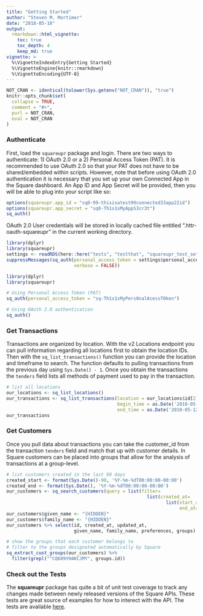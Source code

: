 ```yaml
---
title: "Getting Started"
author: "Steven M. Mortimer"
date: "2018-05-18"
output:
  rmarkdown::html_vignette:
    toc: true
    toc_depth: 4
    keep_md: true
vignette: >
  %\VignetteIndexEntry{Getting Started}
  %\VignetteEngine{knitr::rmarkdown}
  %\VignetteEncoding{UTF-8}
---
```


```r
NOT_CRAN <- identical(tolower(Sys.getenv("NOT_CRAN")), "true")
knitr::opts_chunk$set(
  collapse = TRUE,
  comment = "#>",
  purl = NOT_CRAN,
  eval = NOT_CRAN
)
```

### Authenticate
First, load the `squareupr` package and login. There are two ways to authenticate: 
1) OAuth 2.0 or a 2) Personal Access Token (PAT). It is recommended to use OAuth 2.0 so that 
your PAT does not have to be shared/embedded within scripts. However, note that before 
using OAuth 2.0 authentication it is necessary that you set up your own Connected App 
in the Square dashboard. An App ID and App Secret will be provided, then you will 
be able to plug into your script like so: 

```r
options(squareupr.app_id = "sq0-99-thisisatest99connected33app22id")
options(squareupr.app_secret = "sq0-Th1s1sMyAppS3cr3t")
sq_auth()
```

OAuth 2.0 User credentials will be stored in locally cached file entitled ".httr-oauth-squareupr" 
in the current working directory.

```r
library(dplyr)
library(squareupr)
settings <- readRDS(here::here("tests", "testthat", "squareupr_test_settings.rds"))
suppressMessages(sq_auth(personal_access_token = settings$personal_access_token, 
                         verbose = FALSE))
```

```r
library(dplyr)
library(squareupr)

# Using Personal Access Token (PAT)
sq_auth(personal_access_token = "sq-Th1s1sMyPers0nalAcessT0ken")

# Using OAuth 2.0 authentication
sq_auth()
```

### Get Transactions
Transactions are organized by location. With the v2 Locations endpoint you can pull 
information regarding all locations first to obtain the location IDs. Then with the 
`sq_list_transactions()` function you can provide the location and timeframe to search. 
The function defaults to pulling transactions from the previous day using `Sys.Date() - 1`. 
Once you obtain the transactions the `tenders` field lists all methods of payment 
used to pay in the transaction.

```r
# list all locations
our_locations <- sq_list_locations()
our_transactions <- sq_list_transactions(location = our_locations$id[2], 
                                         begin_time = as.Date('2018-05-11'), 
                                         end_time = as.Date('2018-05-12'))
our_transactions
```

### Get Customers
Once you pull data about transactions you can take the customer_id from the transaction 
`tenders` field and match that up with customer details. In Square customers can 
be placed into groups that allow for the analysis of transactions at a group-level.

```r
# list customers created in the last 90 days
created_start <- format(Sys.Date()-90, '%Y-%m-%dT00:00:00-00:00')
created_end <- format(Sys.Date(), '%Y-%m-%dT00:00:00-00:00')
our_customers <- sq_search_customers(query = list(filter=
                                                    list(created_at=
                                                           list(start_at=created_start,
                                                                end_at=created_end))))
our_customers$given_name <- "{HIDDEN}"
our_customers$family_name <- "{HIDDEN}"
our_customers %>% select(id, created_at, updated_at, 
                         given_name, family_name, preferences, groups)

# show the groups that each customer belongs to
# filter to the groups designated automatically by Square
sq_extract_cust_groups(our_customers) %>%
  filter(grepl("^CQ689YH4KCJMY", groups.id))
```

### Check out the Tests
The **squareupr** package has quite a bit of unit test coverage to track any 
changes made between newly released versions of the Square APIs. These tests are 
great source of examples for how to interect with the API. The tests are available 
<a target="_blank" href="https://github.com/StevenMMortimer/squareupr/tree/master/tests/testthat">here</a>.
